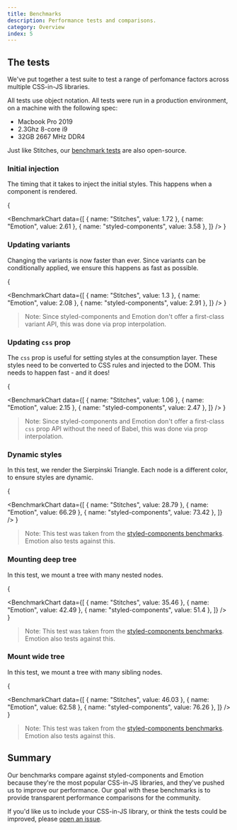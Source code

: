 ```yaml
---
title: Benchmarks
description: Performance tests and comparisons.
category: Overview
index: 5
---
```


## The tests

We've put together a test suite to test a range of perfomance factors across multiple CSS-in-JS libraries.

All tests use object notation. All tests were run in a production environment, on a machine with the following spec:

- Macbook Pro 2019
- 2.3Ghz 8-core i9
- 32GB 2667 MHz DDR4

Just like Stitches, our [benchmark tests](https://github.com/stitchesjs/stitches-bench) are also open-source.

### Initial injection

The timing that it takes to inject the initial styles. This happens when a component is rendered.

{

<BenchmarkChart
  data={[
    { name: "Stitches", value: 1.72 },
    { name: "Emotion", value: 2.61 },
    { name: "styled-components", value: 3.58 },
  ]}
/>
}

### Updating variants

Changing the variants is now faster than ever. Since variants can be conditionally applied, we ensure this happens as fast as possible.

{

<BenchmarkChart
  data={[
    { name: "Stitches", value: 1.3 },
    { name: "Emotion", value: 2.08 },
    { name: "styled-components", value: 2.91 },
  ]}
/>
}

> Note: Since styled-components and Emotion don't offer a first-class variant API, this was done via prop interpolation.

### Updating `css` prop

The `css` prop is useful for setting styles at the consumption layer. These styles need to be converted to CSS rules and injected to the DOM. This needs to happen fast - and it does!

{

<BenchmarkChart
  data={[
    { name: "Stitches", value: 1.06 },
    { name: "Emotion", value: 2.15 },
    { name: "styled-components", value: 2.47 },
  ]}
/>
}

> Note: Since styled-components and Emotion don't offer a first-class `css` prop API without the need of Babel, this was done via prop interpolation.

### Dynamic styles

In this test, we render the Sierpinski Triangle. Each node is a different color, to ensure styles are dynamic.

{

<BenchmarkChart
  data={[
    { name: "Stitches", value: 28.79 },
    { name: "Emotion", value: 66.29 },
    { name: "styled-components", value: 73.42 },
  ]}
/>
}

> Note: This test was taken from the [styled-components benchmarks](https://github.com/styled-components/styled-components/tree/main/packages/benchmarks). Emotion also tests against this.

### Mounting deep tree

In this test, we mount a tree with many nested nodes.

{

<BenchmarkChart
  data={[
    { name: "Stitches", value: 35.46 },
    { name: "Emotion", value: 42.49 },
    { name: "styled-components", value: 51.4 },
  ]}
/>
}

> Note: This test was taken from the [styled-components benchmarks](https://github.com/styled-components/styled-components/tree/main/packages/benchmarks). Emotion also tests against this.

### Mount wide tree

In this test, we mount a tree with many sibling nodes.

{

<BenchmarkChart
  data={[
    { name: "Stitches", value: 46.03 },
    { name: "Emotion", value: 62.58 },
    { name: "styled-components", value: 76.26 },
  ]}
/>
}

> Note: This test was taken from the [styled-components benchmarks](https://github.com/styled-components/styled-components/tree/main/packages/benchmarks). Emotion also tests against this.

## Summary

Our benchmarks compare against styled-components and Emotion because they're the most popular CSS-in-JS libraries, and they've pushed us to improve our performance. Our goal with these benchmarks is to provide transparent performance comparisons for the community.

If you'd like us to include your CSS-in-JS library, or think the tests could be improved, please [open an issue](https://github.com/stitchesjs/stitches-bench).
